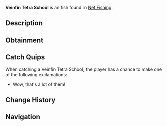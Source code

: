 {{FishInfobox
|image          = Veinfin Tetra School.png
|rarity         = Uncommon
|sea            = Second Sea
|location       = [[Net Fishing]]
|sublocation    = 
|sources        = Fishing Net
|radar_location = 
|xp             = 240
|weather        = Clear
|time           = 
|season         = Summer, Autumn
|bait           = 
|base_weight    = 66
|base_value     = 430
|weight_range   = 44
|base_chance    = 80
|base_resil     = 85
}}
'''Veinfin Tetra School''' is an {{Rarity|Uncommon}} fish found in [[Net Fishing]].

== Description ==
{{Description|A school of awesome fish!|Bestiary Entry}}

== Obtainment ==
{{Description|Caught in oceans using a net.|Bestiary Hint}}

== Catch Quips ==
When catching a Veinfin Tetra School, the player has a chance to make one of the following exclamations:
* Wow, that's a lot of them!

== Change History ==
{{Change History|{{subst:Current Version}}}}

== Navigation ==
{{Fish Navbox|Net Fishing}}